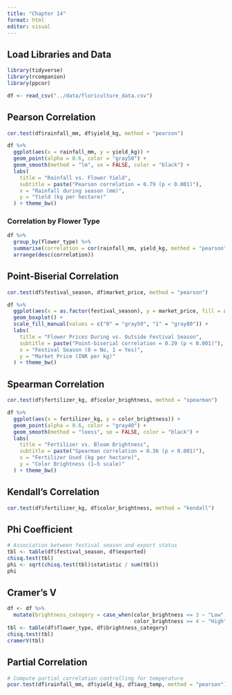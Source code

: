 ---
title: "Chapter 14"
format: html
editor: visual
---

## Load Libraries and Data

```{r}
library(tidyverse)
library(rcompanion)
library(ppcor)

df <- read_csv("../data/floriculture_data.csv") 


```

## Pearson Correlation

```{r warning = FALSE}
cor.test(df$rainfall_mm, df$yield_kg, method = "pearson")

df %>%
  ggplot(aes(x = rainfall_mm, y = yield_kg)) +
  geom_point(alpha = 0.6, color = "gray50") +
  geom_smooth(method = "lm", se = FALSE, color = "black") +
  labs(
    title = "Rainfall vs. Flower Yield",
    subtitle = paste("Pearson correlation = 0.79 (p < 0.001)"),
    x = "Rainfall during season (mm)",
    y = "Yield (kg per hectare)"
  ) + theme_bw()

```

### Correlation by Flower Type

```{r}
df %>%
  group_by(flower_type) %>%
  summarise(correlation = cor(rainfall_mm, yield_kg, method = "pearson")) %>%
  arrange(desc(correlation))
```

## Point-Biserial Correlation

```{r}
cor.test(df$festival_season, df$market_price, method = "pearson")

df %>%
  ggplot(aes(x = as.factor(festival_season), y = market_price, fill = as.factor(festival_season))) +
  geom_boxplot() +
  scale_fill_manual(values = c("0" = "gray50", "1" = "gray80")) +
  labs(
    title = "Flower Prices During vs. Outside Festival Season",
    subtitle = paste("Point-biserial correlation = 0.29 (p < 0.001)"),
    x = "Festival Season (0 = No, 1 = Yes)",
    y = "Market Price (INR per kg)"
  ) + theme_bw()

```

## Spearman Correlation

```{r warning = FALSE}
cor.test(df$fertilizer_kg, df$color_brightness, method = "spearman")

df %>%
  ggplot(aes(x = fertilizer_kg, y = color_brightness)) +
  geom_point(alpha = 0.6, color = "gray40") +
  geom_smooth(method = "loess", se = FALSE, color = "black") +
  labs(
    title = "Fertilizer vs. Bloom Brightness",
    subtitle = paste("Spearman correlation = 0.36 (p < 0.001)"),
    x = "Fertilizer Used (kg per hectare)",
    y = "Color Brightness (1–5 scale)"
  ) + theme_bw()

```

## Kendall's Correlation

```{r}
cor.test(df$fertilizer_kg, df$color_brightness, method = "kendall")
```

## Phi Coefficient

```{r}
# Association between festival season and export status
tbl <- table(df$festival_season, df$exported)
chisq.test(tbl)
phi <- sqrt(chisq.test(tbl)$statistic / sum(tbl))
phi
```

## Cramer's V

```{r}
df <- df %>%
  mutate(brightness_category = case_when(color_brightness <= 3 ~ "Low",
                                         color_brightness >= 4 ~ "High"))
tbl <- table(df$flower_type, df$brightness_category)
chisq.test(tbl)
cramerV(tbl)

```

## Partial Correlation

```{r}
# Compute partial correlation controlling for temperature
pcor.test(df$rainfall_mm, df$yield_kg, df$avg_temp, method = "pearson")
```
